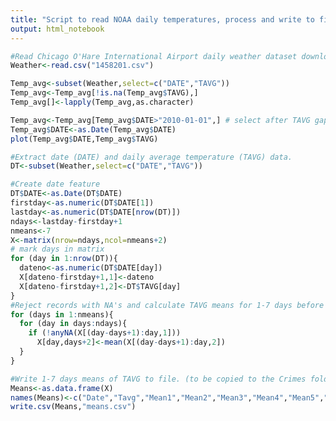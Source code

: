 ---
title: "Script to read NOAA daily temperatures, process and write to file."
output: html_notebook
---


```{r}
#Read Chicago O'Hare International Airport daily weather dataset downloaded from the NOAA website.
Weather<-read.csv("1458201.csv")

Temp_avg<-subset(Weather,select=c("DATE","TAVG"))
Temp_avg<-Temp_avg[!is.na(Temp_avg$TAVG),]
Temp_avg[]<-lapply(Temp_avg,as.character)

Temp_avg<-Temp_avg[Temp_avg$DATE>"2010-01-01",] # select after TAVG gap.
Temp_avg$DATE<-as.Date(Temp_avg$DATE)
plot(Temp_avg$DATE,Temp_avg$TAVG)
```


```{r}
#Extract date (DATE) and daily average temperature (TAVG) data.
DT<-subset(Weather,select=c("DATE","TAVG"))

#Create date feature 
DT$DATE<-as.Date(DT$DATE)
firstday<-as.numeric(DT$DATE[1])
lastday<-as.numeric(DT$DATE[nrow(DT)])
ndays<-lastday-firstday+1
nmeans<-7
X<-matrix(nrow=ndays,ncol=nmeans+2)
# mark days in matrix
for (day in 1:nrow(DT)){
  dateno<-as.numeric(DT$DATE[day])
  X[dateno-firstday+1,1]<-dateno
  X[dateno-firstday+1,2]<-DT$TAVG[day]
}
#Reject records with NA's and calculate TAVG means for 1-7 days before date.
for (days in 1:nmeans){
  for (day in days:ndays){
    if (!anyNA(X[(day-days+1):day,1]))
      X[day,days+2]<-mean(X[(day-days+1):day,2])
  }
}

#Write 1-7 days means of TAVG to file. (to be copied to the Crimes folder)
Means<-as.data.frame(X)
names(Means)<-c("Date","Tavg","Mean1","Mean2","Mean3","Mean4","Mean5","Mean6","Mean7")
write.csv(Means,"means.csv")
```


